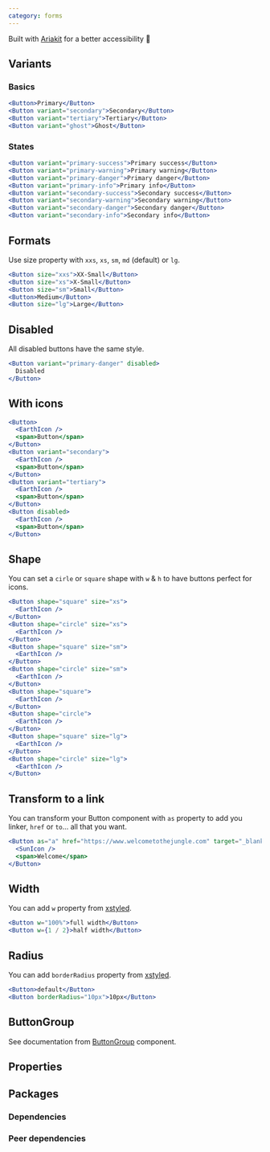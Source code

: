 ```yaml
---
category: forms
---
```


Built with [Ariakit](https://ariakit.org/components/button) for a better accessibility 🥰

## Variants

### Basics

```jsx row
<Button>Primary</Button>
<Button variant="secondary">Secondary</Button>
<Button variant="tertiary">Tertiary</Button>
<Button variant="ghost">Ghost</Button>
```

### States

```jsx row
<Button variant="primary-success">Primary success</Button>
<Button variant="primary-warning">Primary warning</Button>
<Button variant="primary-danger">Primary danger</Button>
<Button variant="primary-info">Primary info</Button>
<Button variant="secondary-success">Secondary success</Button>
<Button variant="secondary-warning">Secondary warning</Button>
<Button variant="secondary-danger">Secondary danger</Button>
<Button variant="secondary-info">Secondary info</Button>
```

## Formats

Use size property with `xxs`, `xs`, `sm`, `md` (default) or `lg`.

```jsx row
<Button size="xxs">XX-Small</Button>
<Button size="xs">X-Small</Button>
<Button size="sm">Small</Button>
<Button>Medium</Button>
<Button size="lg">Large</Button>
```

## Disabled

All disabled buttons have the same style.

```jsx
<Button variant="primary-danger" disabled>
  Disabled
</Button>
```

## With icons

```jsx row
<Button>
  <EarthIcon />
  <span>Button</span>
</Button>
<Button variant="secondary">
  <EarthIcon />
  <span>Button</span>
</Button>
<Button variant="tertiary">
  <EarthIcon />
  <span>Button</span>
</Button>
<Button disabled>
  <EarthIcon />
  <span>Button</span>
</Button>
```

## Shape

You can set a `cirle` or `square` shape with `w` & `h` to have buttons perfect for icons.

```jsx row
<Button shape="square" size="xs">
  <EarthIcon />
</Button>
<Button shape="circle" size="xs">
  <EarthIcon />
</Button>
<Button shape="square" size="sm">
  <EarthIcon />
</Button>
<Button shape="circle" size="sm">
  <EarthIcon />
</Button>
<Button shape="square">
  <EarthIcon />
</Button>
<Button shape="circle">
  <EarthIcon />
</Button>
<Button shape="square" size="lg">
  <EarthIcon />
</Button>
<Button shape="circle" size="lg">
  <EarthIcon />
</Button>
```

## Transform to a link

You can transform your Button component with `as` property to add you linker, `href` or `to`... all that you want.

```jsx
<Button as="a" href="https://www.welcometothejungle.com" target="_blank" rel="noopener nofollow">
  <SunIcon />
  <span>Welcome</span>
</Button>
```

## Width

You can add `w` property from [xstyled](https://xstyled.dev/docs/width/).

```jsx
<Button w="100%">full width</Button>
<Button w={1 / 2}>half width</Button>
```

## Radius

You can add `borderRadius` property from [xstyled](https://xstyled.dev/docs/border-radius/).

```jsx row
<Button>default</Button>
<Button borderRadius="10px">10px</Button>
```

## ButtonGroup

See documentation from [ButtonGroup](/components/button-group) component.

## Properties

<props propTypes={props.propTypes.Button} />

## Packages

### Dependencies

<dependencies dependencies={dependencies} />

### Peer dependencies

<dependencies dependencies={peerDependencies} />
